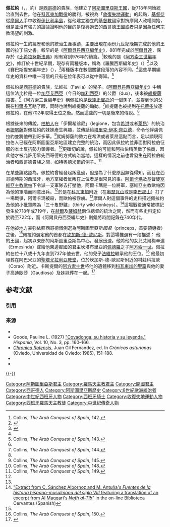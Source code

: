 {{noteTA
|1=zh-hans:卡斯蒂利亚;zh-hant:卡斯蒂利亞;zh-tw:卡斯提爾;
|2=zh-hans:桑查;zh-hant:桑查;zh-tw:桑琪亞;
|3=zh-hans:科尔多瓦;zh-hant:科爾多瓦;zh-tw:哥多華;
|4=zh-hans:布尔戈斯;zh-hant:布爾戈斯;zh-tw:布哥斯;
|5=zh-hans:莫内阿东娜;zh-hant:莫內阿東娜;zh-tw:莫妮亞多娜;
|6=zh-hans:莱昂;zh-hant:萊昂;zh-tw:雷昂;
|7=zh-hans:阿拉贡;zh-hant:阿拉貢;zh-tw:亞拉岡;
|8=zh-hans:伊比利亚;zh-hant:伊比利亞;zh-tw:伊比利;
|9=zh-hans:特里萨;zh-hant:特里薩;zh-tw:泰麗莎;
|10=zh-hans:海梅诺;zh-hant:海梅諾;zh-tw:希梅諾;
|11=zh-hans:萨拉戈萨;zh-hant:薩拉戈薩;zh-tw:薩拉哥薩;
|12=zh-hans:圣埃斯特班-德戈麦斯;zh-hant:聖埃斯特班-德戈麥斯;zh-tw:聖埃斯特班-德哥麥斯;
|13=zh-hans:戈梅洛;zh-hant:戈梅洛;zh-tw:哥梅洛;
|14=zh-hans:马略卡;zh-hant:馬略卡;zh-tw:馬約卡;
|15=zh-hans:罗德里戈;zh-hant:羅德里戈;zh-tw:羅德里哥;
|16=zh-hans:特利耶斯;zh-hant:特利耶斯;zh-tw:特耶斯;
|17=zh-hans:加利亚艾西亚;zh-hant:加利亞艾西亞;zh-tw:加亞艾西亞;
|18=zh-hans:奥帕;zh-hant:奧帕;zh-tw:歐帕;
|19=zh-hans:奥尼斯;zh-hant:奧尼斯;zh-tw:歐尼斯;
|20=zh-hans:科拉奥;zh-hant:科拉奧;zh-tw:科拉歐;
}}
{{Infobox royalty
| type         = monarch
| name         = 佩拉約
| image        = Don Pelayo.jpg
| imgw         = 
| caption      = 佩拉約的紀念碑，矗立於他著名的勝利戰場科瓦東加（Covadonga）。
| succession   = [[阿斯圖里亞斯王國|阿斯圖里亞斯]][[阿斯圖里亞斯君主列表|國王]]
| reign        = 718年–737年
| coronation   =
| predecessor  = 
| successor    = [[法維拉_(阿斯圖里亞斯)|法維拉]]
| spouse       = 高迪歐莎（Gaudiosa）
| issue        = [[法維拉_(阿斯圖里亞斯)|法維拉]]<br/>艾爾梅辛達（Ermesinda）
| issue-link   = 
| issue-pipe   = 
| full name    = 
| house        = 
| house-type   = 
| father       = 法維拉（Favila）
| mother       = 
| birth_date   = 約685年
| birth_place  = 
| death_date   = 737年
| death_place  = 
| burial_place = [[科瓦東加的聖窟|科瓦東加的聖窟]]
| religion     = [[羅馬天主教|羅馬天主教]]
|}}

'''佩拉約'''（{{Lang-es|Pelayo}}，{{Lang-la|Pelagius}}，約{{bd|685年||737年||catIdx=SS}}）是[[西哥德人|西哥德]]的貴族，他建立了[[阿斯圖里亞斯王國|阿斯圖里亞斯王國]]，從718年開始統治直到去世。他在[[科瓦東加戰役|科瓦東加戰役]]的勝利，被視為「[[收復失地運動|收復失地運動]]」的起點，[[基督徒|基督徒]]從[[摩爾人|摩爾人]]手中收復[[伊比利半島|伊比利半島]]，從他建立獨立的[[基督教|基督教]]國家對抗摩爾人政權開始，但是並沒有強力的證據證明他的目的是復興過去的[[西哥德王國|西哥德王國]]或者只是因為任何宗教渴望的刺激。

佩拉約一生的經歷和他的統治生涯事蹟，主要出現在兩份九世紀晚期完成於他的王國的拉丁語史書。較早的是《[[阿爾貝丹西亞編年史|阿爾貝丹西亞編年史]]》，881年完成於[[阿爾貝達|阿爾貝達]]，保存於《[[比希拉努斯法典|比希拉努斯法典]]》附有寫到976年的續篇。<ref name="Arab142">Collins, ''The Arab Conquest of Spain'', 142.</ref>較晚的是《[[阿方索三世編年史|阿方索三世編年史]]》，修訂於十世紀早期，現存有兩種版本，稱為《羅騰西斯編年史》（{{lang|la|Chronica Rotensis}}）<ref>{{cite book |title=Crónicas asturianas |editor=Gil Fernandez, Juan |publisher=Universidad de Oviedo |location=Oviedo |year=1985 |pages=114–149 |chapter=Cronica Rotensis |language=la |url=http://www.ih.csic.es/paginas/fmh/rotensis.htm |isbn=846004405X |deadurl=yes |archiveurl=https://web.archive.org/web/20100402062146/http://www.ih.csic.es/paginas/fmh/rotensis.htm |archivedate=2010-04-02 |access-date=2011-07-25 }}</ref>以及《賽巴斯提安編年史》（{{lang|la|Chronica ad Sebastianum}}），<ref>{{cite book |title=Crónicas asturianas |editor=Gil Fernandez, Juan |publisher=Universidad de Oviedo |location=Oviedo |year=1985 |pages=114–149 |chapter=Cronica Ad Sebastianum |language=la |url=http://www.ih.csic.es/paginas/fmh/sebas.htm |isbn=846004405X |deadurl=yes |archiveurl=https://web.archive.org/web/20100402060049/http://www.ih.csic.es/paginas/fmh/sebas.htm |archivedate=2010-04-02 |access-date=2011-07-25 }}</ref>兩種版本在數個關鍵段落的內容不同。<ref name="Arab142"/>這些早期編年史的資料中唯一可信的只有在位年表可以從中得知。<ref name="Arab143">Collins, ''The Arab Conquest of Spain'', 143.</ref>

佩拉約是[[西哥德人|西哥德]]的貴族，法維拉（Favila）的兒子。《[[阿爾貝丹西亞編年史|阿爾貝丹西亞編年史]]》中稱這位法比拉是一位[[加亞艾西亞|加亞艾西亞]]（今日的[[加利西亞|加利西亞]]）的公爵（dux），後來被[[維提薩|維提薩]]殺害。<ref name="Arab143"/>《阿方索三世編年史》稱佩拉約是[[欽達史賓托|欽達史賓托]]的一個孫子，並提到他的父親在[[科爾多瓦_(西班牙)|科爾多瓦]]瞎了眼，同時也說到維提薩的煽動。<ref name="Arab144">Collins, ''The Arab Conquest of Spain'', 144.</ref>維提薩也被提到在[[托萊多_(西班牙)|托萊多]]放逐佩拉約，在他702年取得王位之後。然而這些的一切是後來的傳說。<ref name="Arab144"/>

根據後來的傳說，[[柏柏爾人|柏柏人]]在「伊爾希翁尼」（Iegione，包含[[希洪|希洪]]或者[[莱昂_(西班牙)|莱昂]]）的統治者[[姆努薩|姆努薩]]對佩拉約的妹妹產生興趣，並傳話給[[塔里克·伊本·齊亞德|塔里克·伊本·齊亞德]]，命令他俘虜佩拉約並將他帶到哥多華。<ref name="Arab145">Collins, ''The Arab Conquest of Spain'', 145.</ref>就姆努薩的勢力在希洪或者莱昂這點而言，足以顯現阿拉伯人已經在阿斯圖里亞斯地區建立完整的統治，而因此佩拉約並非面對阿拉伯征服的本土反抗勢力領導者。<ref name="Arab148">Collins, ''The Arab Conquest of Spain'', 148.</ref>更確切的說，佩拉約可能和阿拉伯精英做了協商，因此他才被允許用早先西哥德的方式統治當地，這樣的情況之前也曾發生在阿拉伯統治者和西哥德貴族之間，如[[特奧德米爾|特奧德米爾]]的例子。<ref name="Arab149">Collins, ''The Arab Conquest of Spain'', 149.</ref>

在某些論點認為，佩拉約曾經發起叛亂過，但是為了什麼原因無從得知，而且在西哥德時期的西班牙，地方掌權者反叛在上位者是很常見的事。[[阿爾卡瑪|阿爾卡瑪]]及基督徒[[塞維亞主教|塞維亞主教]][[歐帕|歐帕]]下令派一支軍隊去打壓他，阿爾卡瑪是一位將軍，塞維亞主教歐帕因為他的軍階而同意出兵。<ref name="Arab145"/>於是在[[科瓦東加|科瓦東加]]附近（在[[奧瑟瓦山|奧瑟瓦山]]或是[[李巴那山|李巴那山]]）打了一場戰爭，阿爾卡瑪被殺，而歐帕被俘虜。<ref name="Arab145"/>摩爾人對這個事件的史料描述佩拉約及他的小批軍隊為「三十隻野驢」（thirty wild donkeys）。<ref>[http://www.cervantesvirtual.com/historia/textos/medieval/alta_edad_media3.shtml "Extract from C. Sánchez Albornoz and M. Antuña's ''Fuentes de la historia hispano-musulmana del siglo VIII'' featuring a translation of an excerpt from Al Maqqari's ''Nafh al-Tib''"] {{Wayback|url=http://www.cervantesvirtual.com/historia/textos/medieval/alta_edad_media3.shtml |date=20070610013709 }} in the on-line Biblioteca Cervantes (Spanish)</ref>這場戰役通常被標記發生於718年或719年，在[[赫爾·伊本·阿卜杜·拉赫曼·塞卡菲|赫爾]]及[[薩姆赫·伊本·馬利克·豪拉尼|薩姆赫]]兩位總督的統治之間，然而有些史料定位於晚至722年，而《阿爾貝丹西亞編年史》則錯將時間記錄在740年代。

在他被地方豪強依照西哥德慣例選為阿斯圖里亞斯''國君''（princeps，首要領導者）之後，<ref name="Arab149"/>佩拉約選定他的首都在[[坎加斯-德-歐尼斯|坎加斯-德-歐尼斯]]，''{{lang|la|羅騰西斯編年史}}''對這場推選有一段描述：
{{Quote box
 | quote  = 而他（佩拉約），走向他那多山的領土，聚集眾人走向集會，並登上名為奧瑟瓦的山峰。他散佈他的命令致所有的阿斯圖里亞斯人，他們聚在一起並推選佩拉約為他們的''國君''
 | source = ''羅騰西斯編年史''<ref name="test">[http://www.ih.csic.es/paginas/fmh/rotensis.htm Chronica Rotensis (latin original)] {{Wayback|url=http://www.ih.csic.es/paginas/fmh/rotensis.htm |date=20100402062146 }}, (Gil Fernandez, Juan. "Cronicas asturianas", Oviedo, Universidad de Oviedo, 1985. pp. 151-188)</ref>
 | width  = 50%
 | align  = none
}}
他的王國，起初以東部的阿斯圖里亞斯為中心，發展迅速。他將他的女兒艾爾梅辛達（Ermesinda）嫁給他東邊鄰國的君主坎塔布里亞的[[佩德羅_(坎塔布里亞)|佩德羅]]之子[[阿方索一世|阿方索一世]]。佩拉約在位十八或十九年直到737年他去世，他的兒子[[法維拉_(阿斯圖里亞斯)|法維拉]]繼承他的王位。<ref name="Arab150">Collins, ''The Arab Conquest of Spain'', 150.</ref> 他最初埋葬在阿巴米亞的[[聖塔尤拉利亞教堂_(阿巴米亞)|聖塔尤拉利亞教堂]]，位於坎加斯-德-歐尼斯附近的村莊科拉歐（Corao）附近。卡斯提爾的[[阿方索十世_(卡斯蒂利亚)|阿方索十世]]將他的遺體移到[[科瓦東加的聖窟|科瓦東加的聖窟]]與他的妻子高迪歐莎（Gaudiosa）及妹妹葬在一起。<ref name="ASTURIAS, LEON">{{Cite web|url=http://fmg.ac/Projects/MedLands/ASTURIAS,%20LEON.htm#_Toc111995032|title=ASTURIAS, LEON|publisher=Foundation for Medieval Genealogy|accessdate=2011-07-25|archive-date=2012-08-06|archive-url=https://www.webcitation.org/69i38ODLq?url=http://fmg.ac/Projects/MedLands/ASTURIAS%2C%20LEON.htm#_Toc111995032|dead-url=no}}</ref>

== 参考文献 ==
=== 引用 ===
{{Reflist}}

=== 来源 ===
{{ReflistH}}
* {{cite book | last = Collins | first = Roger | author-link = Roger Collins | title = The Arab Conquest of Spain, 710-797 | publisher = Blackwell Publishing | location = Oxford, England | year = 1989 | isbn = 0631159231 }}
* Goode, Pauline L. (1927) [http://links.jstor.org/sici?sici=0018-2133%28192705%2910%3A3%3C160%3ACSHYSL%3E2.0.CO%3B2-W "Covadonga, su historia y su leyenda."] {{Wayback|url=http://links.jstor.org/sici?sici=0018-2133%28192705%2910%3A3%3C160%3ACSHYSL%3E2.0.CO%3B2-W |date=20220213191228 }} ''Hispania'', Vol. 10, No. 3, pp. 160–166.
*[https://web.archive.org/web/20100402062146/http://www.ih.csic.es/paginas/fmh/rotensis.htm ''Chronica Rotensis''.] Juan Gil Fernandez, ed. In ''Crónicas asturianas'' (Oviedo, Universidad de Oviedo: 1985), 151–188.
* {{cite journal |first1=Arcadio|last1= del Castillo Álvarez |first2=Julia |last2 = Montenegro Valentín |title=Don Pelayo y los orígenes de la Reconquista |language=es |journal= Revista Española de Historia |issn= 0018-2141 |volume=52 |number=180 |year=1992 |pages=5–32 }}
* {{cite journal |first1=Arcadio |last1=del Castillo Álvarez |first2=Julia |last2=Montenegro Valentín |title = De Nuevo sobre Don Pelayo y los orígenes de la Reconquista |language=es |journal = Historia Antigua |issn=1130-1082 |series = Espacio, Tiempo y Forma |url = http://e-spacio.uned.es/fez/eserv.php?pid=bibliuned:ETFSerie2-84925883-9B9F-C675-7D90-5C517B7AA520&dsID=PDF |volume=8 |year=1995 |pages=507–520 |deadurl=yes |archive-url = https://web.archive.org/web/20110815092213/http://e-spacio.uned.es/fez/eserv.php?pid=bibliuned%3AETFSerie2-84925883-9B9F-C675-7D90-5C517B7AA520&dsID=PDF |archive-date=2011-08-15 |access-date=2011-07-25 }}
{{ReflistF}}

{{-}}
{{s-start}}
{{s-hou||約|685年|737年|}}
{{s-reg}}
{{s-new}}
{{s-ttl|title=[[阿斯图里亚斯君主列表|阿斯图里亚斯國王]]
|years=718–737}}
{{s-aft|after=[[法維拉_(阿斯圖里亞斯)|法維拉]]}}
{{end}}
{{阿斯圖里亞斯君主}}

{{Authority control}}

[[Category:阿斯圖里亞斯君主|Category:阿斯圖里亞斯君主]]
[[Category:羅馬天主教君主|Category:羅馬天主教君主]]
[[Category:開國君主|Category:開國君主]]
[[Category:西哥德人|Category:西哥德人]]
[[Category:阿斯圖里亞斯歷史|Category:阿斯圖里亞斯歷史]]
[[Category:8世紀歐洲統治者|Category:8世紀歐洲統治者]]
[[Category:中世紀西班牙人物|Category:中世紀西班牙人物]]
[[Category:西班牙騎士|Category:西班牙騎士]]
[[Category:收復失地運動人物|Category:收復失地運動人物]]
[[Category:西班牙羅馬天主教徒|Category:西班牙羅馬天主教徒]]
[[Category:中世紀傳奇人物|Category:中世紀傳奇人物]]